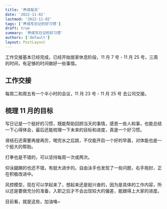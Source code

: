 ```yaml
---
title: '养成每天'
date: '2022-11-02'
lastmod: '2022-11-02'
tags: ['养成写日记的好习惯']
draft: true
summary: '养成写日记的好习惯'
authors: ['default']
layout: PostLayout
---
```


工作交接基本已经完成，已经开始居家休息阶段，11 月 7 号 - 11 月 25 号，三周的时间，有足够的时间做好一些事情。

## 工作交接

每周二和周五有一个半小时的会议，11 月 23 号 - 11 月 25 号 去公司交接。

## 梳理 11 月的目标

写日记是一个挺好的习惯，既能帮助回顾当天的事情，感恩一些人和事，也能总结一下心得体会，最后还能梳理一下未来的目标和进度，真是一个好习惯。

肾结石还需要再接再厉，喝完水之后跳，不仅能开启一个好的早晨，对体能也是一个挺大的帮助。

打拳也是不错的，可以坚持每周一次或两次。

仰泳腿踢的也还不错，有挺大进步的。自由泳手也发现了一些问题，右手拖肘，正在积极改进中。

风控模型，现在可以学起来了，想起来还是挺兴奋的，因为是具体的工作内容，所以还是要做充分的准备，入职之后才不会出现较大的偏差，能跟得上大家的进度。

目前看，就是这些，加油咯~
